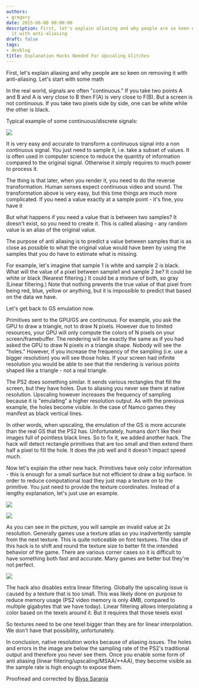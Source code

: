 ```yaml
---
authors:
- gregory
date: 2015-06-08 00:00:00
description: First, let's explain aliasing and why people are so keen on removing
  it with anti-aliasing
draft: false
tags:
- devblog
title: Explanation Hacks Needed For Upscaling Glitches
---
```


First, let's explain aliasing and why people are so keen on removing it
with anti-aliasing. Let's start with some math

<!-- truncate -->

In the real world, signals are often "continuous." If you take two
points A and B and A is very close to B then F(A) is very close to F(B).
But a screen is not continuous. If you take two pixels side by side, one
can be white while the other is black.

Typical example of some continuous/discrete signals:

![](./img/signals_s.webp)

It is very easy and accurate to transform a continuous signal into a non
continuous signal. You just need to sample it, i.e. take a subset of
values. It is often used in computer science to reduce the quantity of
information compared to the original signal. Otherwise it simply
requires to much power to process it.

The thing is that later, when you render it, you need to do the reverse
transformation. Human senses expect continuous video and sound. The
transformation above is very easy, but this time things are much more
complicated. If you need a value exactly at a sample point - it's fine,
you have it

But what happens if you need a value that is between two samples? It
doesn't exist, so you need to create it. This is called aliasing - any
random value is an alias of the original value.

The purpose of anti aliasing is to predict a value between samples that
is as close as possible to what the original value would have been by
using the samples that you do have to estimate what is missing.

For example, let's imagine that sample 1 is white and sample 2 is black.
What will the value of a pixel between sample1 and sample 2 be? It could
be white or black (Nearest filtering.) It could be a mixture of both, so
gray (Linear filtering.) Note that nothing prevents the true value of
that pixel from being red, blue, yellow or anything, but it is
impossible to predict that based on the data we have.

Let's get back to GS emulation now.

Primitives sent to the GPU/GS are continuous. For example, you ask the
GPU to draw a triangle, not to draw N pixels. However due to limited
resources, your GPU will only compute the colors of N pixels on your
screen/framebuffer. The rendering will be exactly the same as if you had
asked the GPU to draw N pixels in a triangle shape. Nobody will see the
"holes." However, if you increase the frequency of the sampling (i.e.
use a bigger resolution) you will see those holes. If your screen had
infinite resolution you would be able to see that the rendering is
various points shaped like a triangle - not a real triangle.

The PS2 does something similar. It sends various rectangles that fill
the screen, but they have holes. Due to aliasing you never see them at
native resolution. Upscaling however increases the frequency of sampling
because it is "emulating" a higher resolution output. As with the
previous example, the holes become visible. In the case of Namco games
they manifest as black vertical lines.

In other words, when upscaling, the emulation of the GS is more accurate
than the real GS that the PS2 has. Unfortunately, humans don't like
their images full of pointless black lines. So to fix it, we added
another hack. The hack will detect rectangle primitives that are too
small and then extend them half a pixel to fill the hole. It does the
job well and it doesn't impact speed much.

Now let's explain the other new hack. Primitives have only color
information - this is enough for a small surface but not efficient to
draw a big surface. In order to reduce computational load they just map
a texture on to the primitive. You just need to provide the texture
coordinates. Instead of a lengthy explanation, let's just use an
example.

![](./img/native_res_s.webp)

![](./img/native_x2_s.webp)

As you can see in the picture, you will sample an invalid value at 2x
resolution. Generally games use a texture atlas so you inadvertently
sample from the next texture. This is quite noticeable on font textures.
The idea of this hack is to shift and round the texture size to better
fit the intended behavior of the game. There are various corner cases so
it is difficult to have something both fast and accurate. Many games are
better but they're not perfect.

![](./img/infinite_res_s.webp)

The hack also disables extra linear filtering. Globally the upscaling
issue is caused by a texture that is too small. This was likely done on
purpose to reduce memory usage (PS2 video memory is only 4MB, compared
to multiple gigabytes that we have today). Linear filtering allows
interpolating a color based on the texels around it. But it requires
that those texels exist

So textures need to be one texel bigger than they are for linear
interpolation. We don't have that possibility, unfortunately.

In conclusion, native resolution works because of aliasing issues. The
holes and errors in the image are below the sampling rate of the PS2's
traditional output and therefore you never see them. Once you enable
some form of anti aliasing (linear filtering/upscaling/MSAA/\*\*AA),
they become visible as the sample rate is high enough to expose them.

Proofread and corrected by [Blyss
Sarania](http://forums.pcsx2.net/User-Blyss-Sarania)